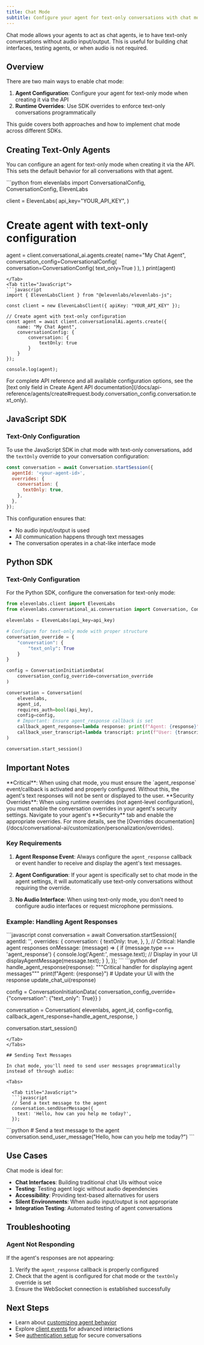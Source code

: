 ```yaml
---
title: Chat Mode
subtitle: Configure your agent for text-only conversations with chat mode
---
```


<Info>
  Chat mode allows your agents to act as chat agents, ie to have text-only conversations without
  audio input/output. This is useful for building chat interfaces, testing agents, or when audio is
  not required.
</Info>

## Overview

There are two main ways to enable chat mode:

1. **Agent Configuration**: Configure your agent for text-only mode when creating it via the API
2. **Runtime Overrides**: Use SDK overrides to enforce text-only conversations programmatically

This guide covers both approaches and how to implement chat mode across different SDKs.

## Creating Text-Only Agents

You can configure an agent for text-only mode when creating it via the API. This sets the default behavior for all conversations with that agent.

<Tabs>
  <Tab title="Python">
  ```python
  from elevenlabs import ConversationalConfig, ConversationConfig, ElevenLabs

  client = ElevenLabs(
      api_key="YOUR_API_KEY",
  )

  # Create agent with text-only configuration
  agent = client.conversational_ai.agents.create(
      name="My Chat Agent",
      conversation_config=ConversationalConfig(
          conversation=ConversationConfig(
              text_only=True
          )
      ),
  )
  print(agent)
  ```
  </Tab>
  <Tab title="JavaScript">
  ```javascript
  import { ElevenLabsClient } from "@elevenlabs/elevenlabs-js";

  const client = new ElevenLabsClient({ apiKey: "YOUR_API_KEY" });

  // Create agent with text-only configuration
  const agent = await client.conversationalAi.agents.create({
      name: "My Chat Agent",
      conversationConfig: {
          conversation: {
              textOnly: true
          }
      }
  });
  
  console.log(agent);
  ```
  </Tab>
</Tabs>

<Info>
  For complete API reference and all available configuration options, see the [text only field in Create Agent API documentation](/docs/api-reference/agents/create#request.body.conversation_config.conversation.text_only).
</Info>

## JavaScript SDK

### Text-Only Configuration

To use the JavaScript SDK in chat mode with text-only conversations, add the `textOnly` override to your conversation configuration:

```javascript
const conversation = await Conversation.startSession({
  agentId: '<your-agent-id>',
  overrides: {
    conversation: {
      textOnly: true,
    },
  },
});
```

This configuration ensures that:

- No audio input/output is used
- All communication happens through text messages
- The conversation operates in a chat-like interface mode

## Python SDK

### Text-Only Configuration

For the Python SDK, configure the conversation for text-only mode:

```python
from elevenlabs.client import ElevenLabs
from elevenlabs.conversational_ai.conversation import Conversation, ConversationInitiationData

elevenlabs = ElevenLabs(api_key=api_key)

# Configure for text-only mode with proper structure
conversation_override = {
    "conversation": {
        "text_only": True
    }
}

config = ConversationInitiationData(
    conversation_config_override=conversation_override
)

conversation = Conversation(
    elevenlabs,
    agent_id,
    requires_auth=bool(api_key),
    config=config,
    # Important: Ensure agent_response callback is set
    callback_agent_response=lambda response: print(f"Agent: {response}"),
    callback_user_transcript=lambda transcript: print(f"User: {transcript}"),
)

conversation.start_session()
```

## Important Notes

<Warning>
  **Critical**: When using chat mode, you must ensure the `agent_response` event/callback is
  activated and properly configured. Without this, the agent's text responses will not be sent or
  displayed to the user.
</Warning>

<Info>
  **Security Overrides**: When using runtime overrides (not agent-level configuration), you must enable the conversation overrides in your agent's security settings. Navigate to your agent's **Security** tab and enable the appropriate overrides. For more details, see the [Overrides documentation](/docs/conversational-ai/customization/personalization/overrides).
</Info>

### Key Requirements

1. **Agent Response Event**: Always configure the `agent_response` callback or event handler to receive and display the agent's text messages.

2. **Agent Configuration**: If your agent is specifically set to chat mode in the agent settings, it will automatically use text-only conversations without requiring the override.

3. **No Audio Interface**: When using text-only mode, you don't need to configure audio interfaces or request microphone permissions.

### Example: Handling Agent Responses

<Tabs>
  <Tab title="JavaScript">
  ```javascript
  const conversation = await Conversation.startSession({
    agentId: '<your-agent-id>',
    overrides: {
      conversation: {
        textOnly: true,
      },
    },
    // Critical: Handle agent responses
    onMessage: (message) => {
      if (message.type === 'agent_response') {
        console.log('Agent:', message.text);
        // Display in your UI
        displayAgentMessage(message.text);
      }
    },
  });
  ```
  </Tab>
  <Tab title="Python">
  ```python
  def handle_agent_response(response):
      """Critical handler for displaying agent messages"""
      print(f"Agent: {response}")  # Update your UI with the response
      update_chat_ui(response)

  config = ConversationInitiationData(
      conversation_config_override={"conversation": {"text_only": True}}
  )

  conversation = Conversation(
    elevenlabs,
    agent_id,
    config=config,
    callback_agent_response=handle_agent_response,
  )

  conversation.start_session()

```
</Tab>
</Tabs>

## Sending Text Messages

In chat mode, you'll need to send user messages programmatically instead of through audio:

<Tabs>

  <Tab title="JavaScript">
  ```javascript
  // Send a text message to the agent
  conversation.sendUserMessage({
    text: 'Hello, how can you help me today?',
  });
  ```
  </Tab>

  <Tab title="Python">
  ```python
  # Send a text message to the agent
  conversation.send_user_message("Hello, how can you help me today?")
  ```
  </Tab>

</Tabs>

## Use Cases

Chat mode is ideal for:

- **Chat Interfaces**: Building traditional chat UIs without voice
- **Testing**: Testing agent logic without audio dependencies
- **Accessibility**: Providing text-based alternatives for users
- **Silent Environments**: When audio input/output is not appropriate
- **Integration Testing**: Automated testing of agent conversations

## Troubleshooting

### Agent Not Responding

If the agent's responses are not appearing:

1. Verify the `agent_response` callback is properly configured
2. Check that the agent is configured for chat mode or the `textOnly` override is set
3. Ensure the WebSocket connection is established successfully

## Next Steps

- Learn about [customizing agent behavior](/docs/conversational-ai/customization/llm)
- Explore [client events](/docs/conversational-ai/customization/events/client-events) for advanced interactions
- See [authentication setup](/docs/conversational-ai/customization/authentication) for secure conversations
